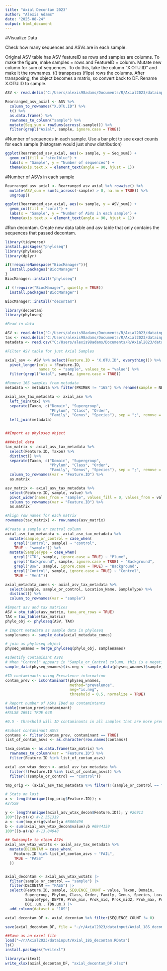 ---
title: "Axial Decontam 2023"
author: "Alexis Adams"
date: "2025-08-24"
output: html_document
---

#Visualize Data

Check how many sequences and ASVs are in each sample. 

Original ASV table has ASV featureID as rows and samples are columns. To make the figure, make samples = rows and FeatureID = column. Mutate new column for sum of sequences. To do this, take the column "X.OTU.ID" and make it the rownames. t() transposes (flips) rows the columns. After transposing, the object becomes a matrix, so convert back to DF. Rename X.OTU.ID to sample. 
```{r}
ASV <- read.delim("C:/Users/alexis98adams/Documents/R/Axial2023/datainput/deepsea-18s-merged-asv-table-05022025.tsv", header = TRUE, sep = "\t", skip = 1)

Rearranged_asv_axial <- ASV %>%
  column_to_rownames("X.OTU.ID") %>%  
  t() %>%
  as.data.frame() %>%
  rownames_to_column("sample") %>%
  mutate(Seq_sum = rowSums(across(-sample))) %>% 
  filter(grepl("Axial", sample, ignore.case = TRUE))

```

#Number of sequences in each sample. Use a bar plot to see exact counts for each sample (histogram would just show distribution)
```{r}
ggplot(Rearranged_asv_axial, aes(x= sample, y = Seq_sum)) +
  geom_col(fill = "steelblue") +
  labs(x = "Sample", y = "Number of sequences") +
  theme(axis.text.x = element_text(angle = 90, hjust = 1))

```
#Number of ASVs in each sample
```{r}
Rearranged_asv_axial <- Rearranged_asv_axial %>% rowwise() %>% 
  mutate(ASV_sum = sum(c_across(-sample) > 0, na.rm = TRUE)) %>%
  ungroup()

ggplot(Rearranged_asv_axial, aes(x= sample, y = ASV_sum)) +
  geom_col(fill = "coral") +
  labs(x = "Sample", y = "Number of ASVs in each sample") +
  theme(axis.text.x = element_text(angle = 90, hjust = 1))

```
#Run decontam. Create new data table and asv table that only contains the sequences that passed decontam. 
```{r}
library(tidyverse)
install.packages("phyloseq")
library(phyloseq)
library(dplyr)

if(!requireNamespace("BiocManager")){
  install.packages("BiocManager")
}
BiocManager::install("phyloseq")

if (!require("BiocManager", quietly = TRUE))
  install.packages("BiocManager")

BiocManager::install("decontam")

library(decontam)
library(phyloseq)

#Read in data

ASV <- read.delim("C:/Users/alexis98adams/Documents/R/Axial2023/datainput/deepsea-18s-merged-asv-table-05022025.tsv", header = TRUE, sep = "\t", skip = 1)
tax <- read.delim("C:/Users/alexis98adams/Documents/R/Axial2023/datainput/taxonomy.tsv", header = TRUE, sep = "\t")
metadata <- read.csv("C:/Users/alexis98adams/Documents/R/Axial2023/datainput/axial_compiledmetadata.csv", header = TRUE)

#Filter ASV table for just Axial Samples

axial_asv <- ASV %>% select(Feature.ID = 'X.OTU.ID', everything()) %>%
  pivot_longer(cols = !Feature.ID,
               names_to = "sample", values_to = "value") %>%
  filter(grepl("Axial", sample, ignore.case = TRUE))

#Remove 16S samples from metadata
metadata <- metadata %>% filter(PRIMER != "16S") %>% rename(sample = NEW_FASTQ_NAME)

axial_asv_tax_metadata <- axial_asv %>% 
  left_join(tax) %>%
  separate(Taxon, c("Domain", "Supergroup",
                    "Phylum", "Class", "Order",
                    "Family", "Genus", "Species"), sep = ";", remove = FALSE) %>% 
  left_join(metadata)


##Import as phyloseq object

###Axial data
tax_matrix <- axial_asv_tax_metadata %>% 
  select(Feature.ID, Taxon) %>% 
  distinct() %>% 
  separate(Taxon, c("Domain", "Supergroup", 
                    "Phylum", "Class", "Order",
                    "Family", "Genus", "Species"), sep = ";", remove = FALSE) %>% 
  column_to_rownames(var = "Feature.ID") %>% 
  as.matrix

asv_matrix <- axial_asv_tax_metadata %>% 
  select(Feature.ID, sample, value) %>% 
  pivot_wider(names_from = "sample", values_fill = 0, values_from = value) %>% 
  column_to_rownames(var = "Feature.ID") %>% 
  as.matrix

#Align row names for each matrix
rownames(tax_matrix) <- row.names(asv_matrix)

#Create a sample or control column
axial_asv_tax_metadata <- axial_asv_tax_metadata %>% 
  mutate(sample_or_control = case_when(
    grepl("Control", sample) ~ "control",
    TRUE ~ "sample")) %>% 
  mutate(SampleType = case_when(
    grepl("CTD", sample, ignore.case = TRUE) ~ "Plume",
    grepl("Background", sample, ignore.case = TRUE) ~ "Background",
    grepl("Bsw", sample, ignore.case = TRUE) ~ "Background",
    grepl("Control", sample, ignore.case = TRUE) ~ "Control",
    TRUE ~ "Vent")) 

axial_metadata_cones <- axial_asv_tax_metadata %>% 
  select(sample, sample_or_control, Location_Name, SampleType) %>% 
  distinct() %>% 
  column_to_rownames(var = "sample")

#Import asv and tax matrices
ASV = otu_table(asv_matrix, taxa_are_rows = TRUE)
TAX = tax_table(tax_matrix)
phylo_obj <- phyloseq(ASV, TAX)

# Import metadata as sample data in phyloseq
samplenames <- sample_data(axial_metadata_cones)

# join as phyloseq object
physeq_wnames = merge_phyloseq(phylo_obj, samplenames)

#Identify contaminant ASVs
# When "Control" appears in "Sample_or_Control column, this is a negative control"
sample_data(physeq_wnames)$is.neg <- sample_data(physeq_wnames)$sample_or_control == "control"

#ID contaminants using Prevalence information
contam_prev <- isContaminant(physeq_wnames, 
                             method="prevalence", 
                             neg="is.neg", 
                             threshold = 0.5, normalize = TRUE) 

# Report number of ASVs IDed as contamintants
table(contam_prev$contaminant)
#FALSE 26911 TRUE 648

#0.5 - threshold will ID contaminants in all samples that are more prevalent in negative controls than in positive samples

#Subset contaminant ASVs
contams <- filter(contam_prev, contaminant == TRUE)
list_of_contam_asvs <- as.character(row.names(contams))

taxa_contam <- as.data.frame(tax_matrix) %>% 
  rownames_to_column(var = "Feature.ID") %>% 
  filter(Feature.ID %in% list_of_contam_asvs)

axial_asv_wtax_decon <- axial_asv_tax_metadata %>% 
  filter(!(Feature.ID %in% list_of_contam_asvs)) %>% 
  filter(!(sample_or_control == "control"))

tmp_orig <- (axial_asv_tax_metadata %>% filter(!(sample_or_control == "control")))

# Stats on lost
x <- length(unique(tmp_orig$Feature.ID)); x
#27559

y <- length(unique(axial_asv_wtax_decon$Feature.ID)); y #26911
100*((y-x)/x) #-2.351319
a <- sum(tmp_orig$value);a #8060496
b <- sum(axial_asv_wtax_decon$value);b #6944159
100*((b-a)/a) #-13.84948

## Subsample to clean ASVs
axial_asv_wtax_wstats <- axial_asv_tax_metadata %>% 
  mutate(DECONTAM = case_when(
    Feature.ID %in% list_of_contam_asvs ~ "FAIL",
    TRUE ~ "PASS"
  ))


axial_decontam <- axial_asv_wtax_wstats |> 
  filter(sample_or_control == "sample") |> 
  filter(DECONTAM == "PASS") |> 
  select(Feature.ID, sample, SEQUENCE_COUNT = value, Taxon, Domain,
         Supergroup, Phylum, Class, Order, Family, Genus, Species, Location_Name, 
         SampleType, DEPTH, Prok_min, Prok_mid, Prok_mid2, Prok_max, Prok_avg, POC..um.,
         DOC..um., TDN.um.) |> 
  add_column(dataset = "18S")

axial_decontam_DF <- axial_decontam %>% filter(SEQUENCE_COUNT != 0)

save(axial_decontam_DF, file = "~/r/Axial2023/datainput/Axial_18S_decontam.RData")

##Save as an excel file
load("~/r/Axial2023/datainput/Axial_18S_decontam.RData")
ls()
install.packages("writexl")

library(writexl)
write_xlsx(axial_decontam_DF, "axial_decontam_DF.xlsx")

```
